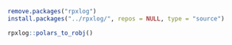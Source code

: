 
```r
remove.packages("rpxlog")
install.packages("../rpxlog/", repos = NULL, type = "source")
```

```r
rpxlog::polars_to_robj()
```